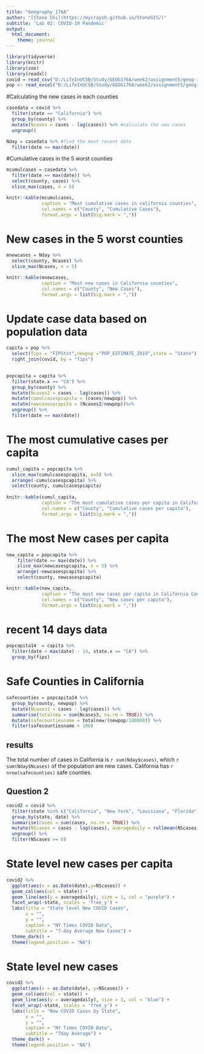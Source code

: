 ```yaml
---
title: "Geography 176A"
author: "[Stone Shi](https://mycraysh.github.io/StoneGIS/)"
subtitle: 'Lab 02: COVID-19 Pandemic'
output:
  html_document:
    theme: journal
---
```


```r
library(tidyverse)
library(knitr)
library(zoo)
library(readxl)
covid = read_csv("D:/LifeInUCSB/Study/GEOG176A/week2/assignment5/geog-176A-labs/data/covid.csv")
pop <- read_excel("D:/LifeInUCSB/Study/GEOG176A/week2/assignment5/geog-176A-labs/data/PopulationEstimates.xls", skip = 2)
```
#Calculating the new cases in each counties
```r
casedata = covid %>%
  filter(state == "California") %>%
  group_by(county) %>% 
  mutate(Ncases = cases - lag(cases)) %>% #calculate the new cases
  ungroup()

Nday = casedata %>% #find the most recent date
  filter(date == max(date))
```
#Cumulative cases in the 5 worst counties
``` r
mcumulcases = casedata %>%
  filter(date == max(date)) %>%
  select(county, cases) %>% 
  slice_max(cases, n = 5)

knitr::kable(mcumulcases, 
             caption = "Most cumulative cases in california counties",
             col.names = c("County", "Cumulative Cases"),
             format.args = list(big.mark = ","))
``` 
# New cases in the 5 worst counties
``` r
mnewcases = Nday %>%
  select(county, Ncases) %>% 
  slice_max(Ncases, n = 5)

knitr::kable(mnewcases, 
             caption = "Most new cases in California counties",
             col.names = c("County", "New Cases"),
             format.args = list(big.mark = ","))
```
# Update case data based on population data
```r
capita = pop %>%
  select(fips = "FIPStxt",newpop ="POP_ESTIMATE_2019",state = "State") %>%
  right_join(covid, by = "fips")

  
popcapita = capita %>% 
  filter(state.x == "CA") %>% 
  group_by(county) %>% 
  mutate(Ncases2 = cases - lag(cases)) %>% 
  mutate(cumulcasespcapita = (cases/newpop)) %>% 
  mutate(newcasespcapita = (Ncases2/newpop))%>% 
  ungroup() %>% 
  filter(date == max(date))

```
# The most cumulative cases per capita
```r
cumul_capita = popcapita %>%
  slice_max(cumulcasespcapita, n=5) %>%
  arrange(-cumulcasespcapita) %>% 
  select(county, cumulcasespcapita)
  
knitr::kable(cumul_capita,
             caption = "The most cumulative cases per capita in California Counties", 
             col.names = c("County", "Cumulative cases per capita"), 
             format.args = list(big.mark = ",")) 
```
# The most New cases per capita
```r
new_capita = popcapita %>%
    filter(date == max(date)) %>%
    slice_max(newcasespcapita, n = 5) %>%
    arrange(-newcasespcapita) %>%
    select(county, newcasespcapita)

knitr::kable(new_capita,
             caption = "The most new cases per capita in California Counties", 
             col.names = c("County", "New cases per capita"), 
             format.args = list(big.mark = ","))
```
# recent 14 days data
```r
popcapita14  = capita %>% 
  filter(date > max(date) - 14, state.x == "CA") %>% 
  group_by(fips)

```
# Safe Counties in California
```r
safecounties = popcapita14 %>%
  group_by(county, newpop) %>%
  mutate(Ncases3 = cases - lag(cases)) %>% 
  summarise(totalnew = sum(Ncases3, na.rm = TRUE)) %>% 
  mutate(safecountiesname = totalnew/(newpop/100000)) %>% 
  filter(safecountiesname < 100)
```
## results 
The total number of cases in California is `r sum(Nday$cases)`, which `r sum(Nday$Ncases)` of the population are new cases. California has `r nrow(safecounties)` safe counties. 

## Question 2
```r

covid2 = covid %>%
  filter(state %in% c("California", "New York", "Louisiana", "Florida")) %>%
  group_by(state, date) %>%
  summarise(cases = sum(cases, na.rn = TRUE)) %>%
  mutate(NScases = cases - lag(cases), averagedaily = rollmean(NScases, 7, fill = NA, align = "right")) %>%
  ungroup() %>%
  filter(NScases >= 0)
```
# State level new cases per capita
```r
covid2 %>% 
  ggplot(aes(x = as.Date(date),y=NScases)) +
  geom_col(aes(col = state)) +
  geom_line(aes(y = averagedaily), size = 1, col = "purple") +
  facet_wrap(~state, scales = 'free_y') +
  labs(title = "State level New COVID Cases",
       x = "",
       y = "",
       caption = "NY Times COVID Data",
       subtitle = "7-day Average New Cases") +
  theme_dark() +
  theme(legend.position = "NA")
```
# State level new cases
```r
covid2 %>% 
  ggplot(aes(x = as.Date(date), y=NScases)) +
  geom_col(aes(col = state)) +
  geom_line(aes(y = averagedaily), size = 1, col = "blue") +
  facet_wrap(~state, scales = 'free_y') +
  labs(title = "New COVID Cases by State",
       x = "",
       y = "",
       caption = "NY Times COVID Data",
       subtitle = "7day Average") +
  theme_dark() +
  theme(legend.position = "NA")
```
